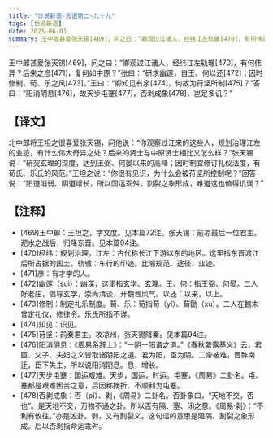 ```yaml
---
title: "世说新语-言语第二-九十九"
tags: [世说新语]
date: 2025-06-01
summary: 王中郎甚爱张天锡[469]，问之曰：“卿观过江诸人，经纬江左轨辙[470]，有何伟异？
---
```


王中郎甚爱张天锡[469]，问之曰：“卿观过江诸人，经纬江左轨辙[470]，有何伟异？后来之彦[471]，复何如中原？”张曰：“研求幽邃，自王、何以还[472]；因时修制，荀、乐之风[473]。”王曰：“卿知见有余[474]，何故为苻坚所制[475]？”答曰：“阳消阴息[476]，故天步屯蹇[477]，否剥成象[478]，岂足多讥？”

## 【译文】

北中郎将王坦之很喜爱张天锡，问他说：“你观察过江来的这些人，规划治理江左的业迹，有什么伟大奇异之处？后来的贤士与中原贤士相比又怎么样？”张天锡说：“研究玄理的深度，达到王弼、何晏以来的高峰；因时制宜修订礼仪法度，有荀氏、乐氏的风范。”王坦之说：“你很有见识，为什么会被苻坚所控制呢？”回答说：“阳道消弱、阴道增长，所以国运乖舛，割裂之象形成，难道这也值得讥讽？”

## 【注释】

- [469]王中郎：王坦之，字文度。见本篇72注。张天锡：前凉最后一位君主。淝水之战后，归降东晋。见本篇94注。
- [470]经纬：规划治理。江左：古代称长江下游以东的地区。这里指东晋渡江后所占据的国土。轨辙：车行的印迹。比喻规范、途径、业迹。
- [471]彦：有才学的人。
- [472]幽邃（suì）：幽深，这里指玄学、玄理。王、何：指王弼、何晏。二人好老庄，倡导玄学，崇尚清谈，开魏晋风气。以还：以来，以上。
- [473]修制：制定礼乐制度。荀、乐：荀指荀（yǐ）、荀勖（xù）。二人在魏末曾定礼仪，修律令。乐氏所指不详。
- [474]知见：识见。
- [475]苻坚：前秦君主。攻凉州，张天锡降秦。见本篇94注。
- [476]阳消阴息：《周易系辞上》：“一阴一阳谓之道。”《春秋繁露基义》云，君臣、父子、夫妇之义皆取诸阴阳之道。君为阳，臣为阴。二帝被难，晋祚南迁，臣下失主，所以说阳消阴息。息，增长。
- [477]天步屯蹇：国运艰难。天步，国运，时运。屯蹇，《周易》二卦名。屯、蹇都是艰难困苦之意，后因称挫折、不顺利为屯蹇。
- [478]否剥成象：否（pǐ）、剥，《周易》二卦名。否卦象曰，“天地不交，否也”。是天地不交，万物不通之卦。所以否有隔、塞、闭之意。《周易·剥》：“不利有攸往。”亦是凶卦。剥，又有割裂义。这句话的意思是阻隔、割裂之象形成。后以否剥指命运乖舛。
